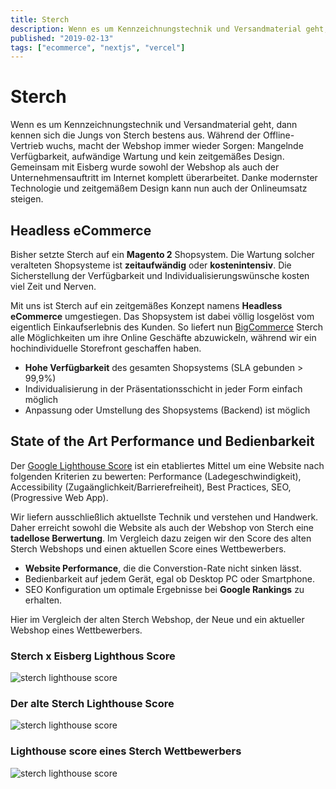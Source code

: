 ```yaml
---
title: Sterch
description: Wenn es um Kennzeichnungstechnik und Versandmaterial geht, dann kennen sich die Jungs von Sterch bestens aus. Um auch online den Vertrieb anzukurbeln haben wir das Onlinegeschäft komplett verändert.
published: "2019-02-13"
tags: ["ecommerce", "nextjs", "vercel"]
---
```


<ClientHeader
  duration="4 Month"
  stack="React, Nextjs, BigCommerce"
  link="https://sterch.de"
/>

# Sterch

Wenn es um Kennzeichnungstechnik und Versandmaterial geht, dann kennen sich die Jungs von Sterch bestens aus. Während der Offline-Vertrieb wuchs, macht der Webshop immer wieder Sorgen: Mangelnde Verfügbarkeit, aufwändige Wartung und kein zeitgemäßes Design.
Gemeinsam mit Eisberg wurde sowohl der Webshop als auch der Unternehmensauftritt im Internet komplett überarbeitet. Danke modernster Technologie und zeitgemäßem Design kann nun auch der Onlineumsatz steigen.

## Headless eCommerce

Bisher setzte Sterch auf ein **Magento 2** Shopsystem. Die Wartung solcher veralteten Shopsysteme ist **zeitaufwändig** oder **kostenintensiv**. Die Sicherstellung der Verfügbarkeit und Individualisierungswünsche kosten viel Zeit und Nerven.

Mit uns ist Sterch auf ein zeitgemäßes Konzept namens **Headless eCommerce** umgestiegen. Das Shopsystem ist dabei völlig losgelöst vom eigentlich Einkaufserlebnis des Kunden. So liefert nun [BigCommerce](https://www.bigcommerce.com/) Sterch alle Möglichkeiten um ihre Online Geschäfte abzuwickeln, während wir ein hochindividuelle Storefront geschaffen haben.

- **Hohe Verfügbarkeit** des gesamten Shopsystems (SLA gebunden > 99,9%)
- Individualisierung in der Präsentationsschicht in jeder Form einfach möglich
- Anpassung oder Umstellung des Shopsystems (Backend) ist möglich

## State of the Art Performance und Bedienbarkeit

Der [Google Lighthouse Score](https://youtu.be/mLjxXPHuIJo) ist ein etabliertes Mittel um eine Website nach folgenden Kriterien zu bewerten: Performance (Ladegeschwindigkeit), Accessibility (Zugaänglichkeit/Barrierefreiheit), Best Practices, SEO, (Progressive Web App).

Wir liefern ausschließlich aktuellste Technik und verstehen und Handwerk. Daher erreicht sowohl die Website als auch der Webshop von Sterch eine **tadellose Berwertung**. Im Vergleich dazu zeigen wir den Score des alten Sterch Webshops und einen aktuellen Score eines Wettbewerbers.

- **Website Performance**, die die Converstion-Rate nicht sinken lässt.
- Bedienbarkeit auf jedem Gerät, egal ob Desktop PC oder Smartphone.
- SEO Konfiguration um optimale Ergebnisse bei **Google Rankings** zu erhalten.

Hier im Vergleich der alten Sterch Webshop, der Neue und ein aktueller Webshop eines Wettbewerbers.

### Sterch x Eisberg Lighthous Score

![sterch lighthouse score](/sterch_lighthouse_new.png)

### Der alte Sterch Lighthouse Score

![sterch lighthouse score](/sterch_lighthouse_old.png)

### Lighthouse score eines Sterch Wettbewerbers

![sterch lighthouse score](/sterch_lighthouse_competitor.png)
